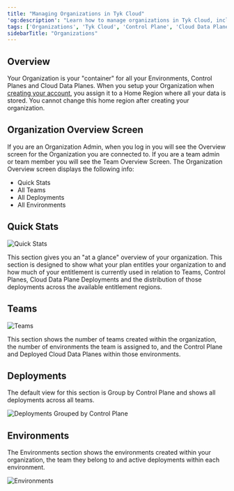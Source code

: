 ```yaml
---
title: "Managing Organizations in Tyk Cloud"
'og:description': "Learn how to manage organizations in Tyk Cloud, including organization, teams, deployments, and environments."
tags: ['Organizations', 'Tyk Cloud', 'Control Plane', 'Cloud Data Plane']
sidebarTitle: "Organizations"
---
```


## Overview

Your Organization is your "container" for all your Environments, Control Planes and Cloud Data Planes. When you setup your Organization when [creating your account](/getting-started/create-account), you assign it to a Home Region where all your data is stored. You cannot change this home region after creating your organization.

## Organization Overview Screen

If you are an Organization Admin, when you log in you will see the Overview screen for the Organization you are connected to. If you are a team admin or team member you will see the Team Overview Screen. The Organization Overview screen displays the following info:

* Quick Stats
* All Teams
* All Deployments
* All Environments


## Quick Stats

<img src="/img/admin/tyk-cloud-org-overview.png" alt="Quick Stats" />

This section gives you an "at a glance" overview of your organization. This section is designed to show what your plan entitles your organization to and how much of your entitlement is currently used in relation to Teams, Control Planes, Cloud Data Plane Deployments and the distribution of those deployments across the available entitlement regions.

## Teams

<img src="/img/admin/tyk-cloud-org-teams.png" alt="Teams" />

This section shows the number of teams created within the organization, the number of environments the team is assigned to, and the Control Plane and Deployed Cloud Data Planes within those environments.

## Deployments

The default view for this section is Group by Control Plane and shows all deployments across all teams.

<img src="/img/admin/tyk-cloud-org-deployments.png" alt="Deployments Grouped by Control Plane" />

## Environments

The Environments section shows the environments created within your organization, the team they belong to and active deployments within each environment.

<img src="/img/admin/org_admin_environments.png" alt="Environments" />

